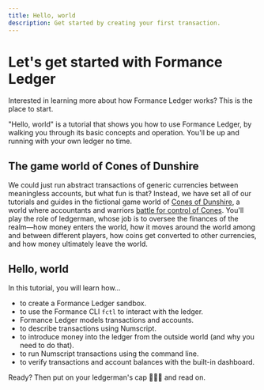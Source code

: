 ```yaml
---
title: Hello, world
description: Get started by creating your first transaction.
---
```


# Let's get started with Formance Ledger

Interested in learning more about how Formance Ledger works? This is the place to start.

"Hello, world" is a tutorial that shows you how to use Formance Ledger, by walking you through its basic concepts and operation. You'll be up and running with your own ledger no time.

## The game world of Cones of Dunshire

We could just run abstract transactions of generic currencies between meaningless accounts, but what fun is that? Instead, we have set all of our tutorials and guides in the fictional game world of [Cones of Dunshire](https://www.youtube.com/watch?v=R5fBO-Ua2rk), a world where accountants and warriors [battle for control of Cones](https://boardgamegeek.com/boardgame/165694/cones-dunshire). You'll play the role of ledgerman, whose job is to oversee the finances of the realm—how money enters the world, how it moves around the world among and between different players, how coins get converted to other currencies, and how money ultimately leave the world.

## Hello, world

In this tutorial, you will learn how…
* to create a Formance Ledger sandbox.
* to use the Formance CLI `fctl` to interact with the ledger.
* Formance Ledger models transactions and accounts.
* to describe transactions using Numscript.
* to introduce money into the ledger from the outside world (and why you need to do that).
* to run Numscript transactions using the command line.
* to verify transactions and account balances with the built-in dashboard.

Ready? Then put on your ledgerman's cap 👩🏽‍✈️ and read on.